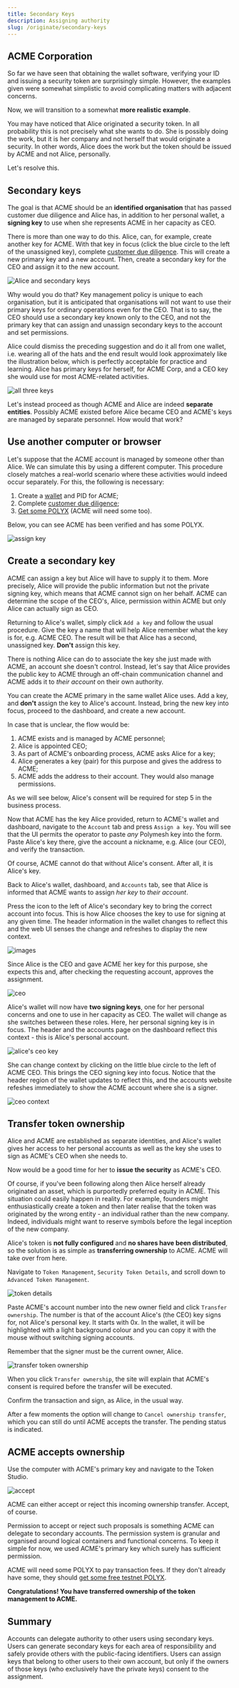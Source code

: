 ```yaml
---
title: Secondary Keys
description: Assigning authority
slug: /originate/secondary-keys
---
```



<YoutubePlayer videoId="Osb4Dnf8rvI"/>

## ACME Corporation

So far we have seen that obtaining the wallet software, verifying your ID and issuing a security token are surprisingly simple. However, the examples given were somewhat simplistic to avoid complicating matters with adjacent concerns.

Now, we will transition to a somewhat **more realistic example**.

You may have noticed that Alice originated a security token. In all probability this is not precisely what she wants to do. She is possibly doing the work, but it is her company and not herself that would originate a security. In other words, Alice does the work but the token should be issued by ACME and not Alice, personally.

Let's resolve this.

## Secondary keys

The goal is that ACME should be an **identified organisation** that has passed customer due diligence and Alice has, in addition to her personal wallet, a **signing key** to use when she represents ACME in her capacity as CEO.

There is more than one way to do this. Alice, can, for example, create another key for ACME. With that key in focus (click the blue circle to the left of the unassigned key), complete [customer due diligence](/quickstart/verification-with-cdd). This will create a new primary key and a new account. Then, create a secondary key for the CEO and assign it to the new account.

![Alice and secondary keys](/images/primary_secondary_keys.png)

Why would you do that? Key management policy is unique to each organisation, but it is anticipated that organisations will not want to use their primary keys for ordinary operations even for the CEO. That is to say, the CEO should use a secondary key known only to the CEO, and not the primary key that can assign and unassign secondary keys to the account and set permissions.

Alice could dismiss the preceding suggestion and do it all from one wallet, i.e. wearing all of the hats and the end result would look approximately like the illustration below, which is perfectly acceptable for practice and learning. Alice has primary keys for herself, for ACME Corp, and a CEO key she would use for most ACME-related activities.

![all three keys](images/30-three-keys.png)

Let's instead proceed as though ACME and Alice are indeed **separate entities**. Possibly ACME existed before Alice became CEO and ACME's keys are managed by separate personnel. How would that work?

## Use another computer or browser

Let's suppose that the ACME account is managed by someone other than Alice. We can simulate this by using a different computer. This procedure closely matches a real-world scenario where these activities would indeed occur separately. For this, the following is necessary:

1. Create a [wallet](/quickstart/wallet) and PID for ACME;
2. Complete [customer due diligence](/quickstart/verification-with-cdd);
3. [Get some POLYX](/quickstart/quickstart-polyx) (ACME will need some too).

Below, you can see ACME has been verified and has some POLYX.

![assign key](images/01-assign-key.png)

## Create a secondary key

ACME can assign a key but Alice will have to supply it to them. More precisely, Alice will provide the public information but not the private signing key, which means that ACME cannot sign on her behalf. ACME can determine the scope of the CEO's, Alice, permission within ACME but only Alice can actually sign as CEO.

Returning to Alice's wallet, simply click `Add a key` and follow the usual procedure. Give the key a name that will help Alice remember what the key is for, e.g. ACME CEO. The result will be that Alice has a second, unassigned key. **Don't** assign this key.

There is nothing Alice can do to associate the key she just made with ACME, an account she doesn't control. Instead, let's say that Alice provides the public key to ACME through an off-chain communication channel and ACME adds it to _their account_ on their own authority.

<HighlightBox type="tip">

You can create the ACME primary in the same wallet Alice uses. Add a key, and **don't** assign the key to Alice's account. Instead, bring the new key into focus, proceed to the dashboard, and create a new account.

</HighlightBox>

In case that is unclear, the flow would be:

1. ACME exists and is managed by ACME personnel;
2. Alice is appointed CEO;
3. As part of ACME's onboarding process, ACME asks Alice for a key;
4. Alice generates a key (pair) for this purpose and gives the address to ACME;
5. ACME adds the address to their account. They would also manage permissions.

As we will see below, Alice's consent will be required for step 5 in the business process.

Now that ACME has the key Alice provided, return to ACME's wallet and dashboard, navigate to the `Account` tab and press `Assign a key`. You will see that the UI permits the operator to paste _any_ Polymesh key into the form. Paste Alice's key there, give the account a nickname, e.g. Alice (our CEO), and verify the transaction.

Of course, ACME cannot do that without Alice's consent. After all, it is Alice's key.

Back to Alice's wallet, dashboard, and `Accounts` tab, see that Alice is informed that ACME wants to assign _her key_ to _their account_.

<HighlightBox type="tip">

Press the icon to the left of Alice's secondary key to bring the correct account into focus. This is how Alice chooses the key to use for signing at any given time. The header information in the wallet changes to reflect this and the web UI senses the change and refreshes to display the new context.

</HighlightBox>

![images](images/02-approve-assignment.png)

Since Alice is the CEO and gave ACME her key for this purpose, she expects this and, after checking the requesting account, approves the assignment.

![ceo](images/03-CEO.PNG)

Alice's wallet will now have **two signing keys**, one for her personal concerns and one to use in her capacity as CEO. The wallet will change as she switches between these roles. Here, her personal signing key is in focus. The header and the accounts page on the dashboard reflect this context - this is Alice's personal account.

![alice's ceo key](images/03-CEO.PNG)

She can change context by clicking on the little blue circle to the left of ACME CEO. This brings the CEO signing key into focus. Notice that the header region of the wallet updates to reflect this, and the accounts website refeshes immediately to show the ACME account where she is a signer.

![ceo context](images/04-ACME-context.png)

## Transfer token ownership

Alice and ACME are established as separate identities, and Alice's wallet gives her access to her personal accounts as well as the key she uses to sign as ACME's CEO when she needs to.

Now would be a good time for her to **issue the security** as ACME's CEO.

Of course, if you've been following along then Alice herself already originated an asset, which is purportedly preferred equity in ACME. This situation could easily happen in reality. For example, founders might enthusiastically create a token and then later realise that the token was originated by the wrong entity - an individual rather than the new company. Indeed, individuals might want to reserve symbols before the legal inception of the new company.

Alice's token is **not fully configured** and **no shares have been distributed**, so the solution is as simple as **transferring ownership** to ACME. ACME will take over from here.

Navigate to `Token Management`, `Security Token Details`, and scroll down to `Advanced Token Management`.

![token details](images/01-token-details.png)

Paste ACME's account number into the new owner field and click `Transfer ownership`. The number is that of the account Alice's (the CEO) key signs for, not Alice's personal key. It starts with 0x. In the wallet, it will be highlighted with a light background colour and you can copy it with the mouse without switching signing accounts.

<HighlightBox type="tip">

Remember that the signer must be the current owner, Alice.

</HighlightBox>

![transfer token ownership](images/02-transfer-ownership.png)

When you click `Transfer ownership`, the site will explain that ACME's consent is required before the transfer will be executed.

Confirm the transaction and sign, as Alice, in the usual way.

After a few moments the option will change to `Cancel ownership transfer`, which you can still do until ACME accepts the transfer. The pending status is indicated.

## ACME accepts ownership

Use the computer with ACME's primary key and navigate to the Token Studio.

![accept](images/03-accept-token-ownership.PNG)

ACME can either accept or reject this incoming ownership transfer. Accept, of course.

Permission to accept or reject such proposals is something ACME can delegate to secondary accounts. The permission system is granular and organised around logical containers and functional concerns. To keep it simple for now, we used ACME's primary key which surely has sufficient permission.

<HighlightBox type="tip">

ACME will need some POLYX to pay transaction fees. If they don't already have some, they should [get some free testnet POLYX](/quickstart/quickstart-polyx).

</HighlightBox>

**Congratulations! You have transferred ownership of the token management to ACME.**

## Summary

Accounts can delegate authority to other users using secondary keys. Users can generate secondary keys for each area of responsibility and safely provide others with the public-facing identifiers. Users can assign keys that belong to other users to their own account, but only if the owners of those keys (who exclusively have the private keys) consent to the assignment.
